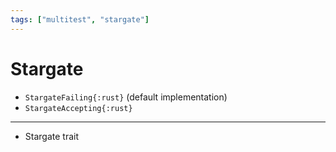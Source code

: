 ```yaml
---
tags: ["multitest", "stargate"]
---
```


# Stargate

- `StargateFailing{:rust}` (default implementation)
- `StargateAccepting{:rust}`

---

- Stargate trait
